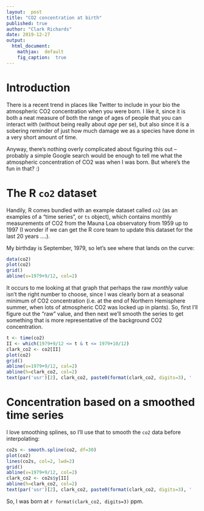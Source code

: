 ```yaml
---
layout:  post
title: "CO2 concentration at birth"
published: true
author: "Clark Richards"
date: 2019-12-27
output:
  html_document:
    mathjax:  default
    fig_caption:  true
---
```


# Introduction 

There is a recent trend in places like Twitter to include in your bio the atmospheric CO2 concentration when you were born. I like it, since it is both a neat measure of both the range of ages of people that you can interact with (without being really about *age* per se), but also since it is a sobering reminder of just how much damage we as a species have done in a very short amount of time.

Anyway, there's nothing overly complicated about figuring this out -- probably a simple Google search would be enough to tell me what the atmospheric concentration of CO2 was when I was born. But where's the fun in that? :)

# The R `co2` dataset

Handily, R comes bundled with an example dataset called `co2` (as an examples of a "time series", or `ts` object), which contains monthly measurements of CO2 from the Mauna Loa observatory from 1959 up to 1997 (I wonder if we can get the R core team to update this dataset for the last 20 years ....).

My birthday is September, 1979, so let's see where that lands on the curve:
```r
data(co2)
plot(co2)
grid()
abline(v=1979+9/12, col=2)
```

It occurs to me looking at that graph that perhaps the raw *monthly* value isn't the right number to choose, since I was clearly born at a seasonal minimum of CO2 concentration (i.e. at the end of Northern Hemisphere summer, when lots of atmospheric CO2 was locked up in plants). So, first I'll figure out the "raw" value, and then next we'll smooth the series to get something that is more representative of the background CO2 concentration.

```r
t <- time(co2)
II <- which(1979+9/12 <= t & t <= 1979+10/12)
clark_co2 <- co2[II]
plot(co2)
grid()
abline(v=1979+9/12, col=2)
abline(h=clark_co2, col=2)
text(par('usr')[2], clark_co2, paste0(format(clark_co2, digits=3), '          '), pos=3, offset=0.25)
```

# Concentration based on a smoothed time series

I love smoothing splines, so I'll use that to smooth the `co2` data before interpolating:
```r
co2s <- smooth.spline(co2, df=30)
plot(co2)
lines(co2s, col=2, lwd=2)
grid()
abline(v=1979+9/12, col=2)
clark_co2 <- co2s$y[II]
abline(h=clark_co2, col=2)
text(par('usr')[2], clark_co2, paste0(format(clark_co2, digits=3), '          '), pos=3, offset=0.25)
```

So, I was born at `r format(clark_co2, digits=3)` ppm.
